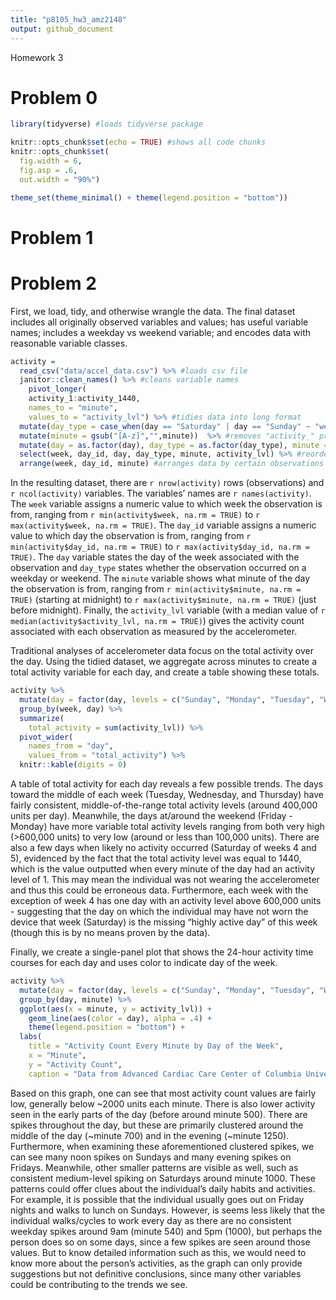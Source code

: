 ```yaml
---
title: "p8105_hw3_amz2148"
output: github_document
---
```


Homework 3

# Problem 0

```r
library(tidyverse) #loads tidyverse package
```

```r
knitr::opts_chunk$set(echo = TRUE) #shows all code chunks
knitr::opts_chunk$set(
  fig.width = 6,
  fig.asp = .6,
  out.width = "90%")

theme_set(theme_minimal() + theme(legend.position = "bottom"))
```

# Problem 1


# Problem 2

First, we load, tidy, and otherwise wrangle the data. The final dataset includes all originally observed variables and values; has useful variable names; includes a weekday vs weekend variable; and encodes data with reasonable variable classes.

```r
activity = 
  read_csv("data/accel_data.csv") %>% #loads csv file
  janitor::clean_names() %>% #cleans variable names
    pivot_longer(
    activity_1:activity_1440,
    names_to = "minute", 
    values_to = "activity_lvl") %>% #tidies data into long format
  mutate(day_type = case_when(day == "Saturday" | day == "Sunday" ~ "weekend", day != "Saturday" | day == "Sunday" ~ "weekday")) %>% #creates day_type variable
  mutate(minute = gsub("[A-z]","",minute))  %>% #removes "activity_" prefix from minute variable
  mutate(day = as.factor(day), day_type = as.factor(day_type), minute = as.numeric(minute)) %>% #converts character variables to factor or dbl
  select(week, day_id, day, day_type, minute, activity_lvl) %>% #reorders columns
  arrange(week, day_id, minute) #arranges data by certain observations
```

In the resulting dataset, there are ``r nrow(activity)`` rows (observations) and ``r ncol(activity)`` variables. The variables' names are ``r names(activity)``. The ``week`` variable assigns a numeric value to which week the observation is from, ranging from ``r min(activity$week, na.rm = TRUE)`` to ``r max(activity$week, na.rm = TRUE)``. The ``day_id`` variable assigns a numeric value to which day the observation is from, ranging from ``r min(activity$day_id, na.rm = TRUE)`` to ``r max(activity$day_id, na.rm = TRUE)``. The ``day`` variable states the day of the week associated with the observation and ``day_type`` states whether the observation occurred on a weekday or weekend. The ``minute`` variable shows what minute of the day the observation is from, ranging from ``r min(activity$minute, na.rm = TRUE)`` (starting at midnight) to ``r max(activity$minute, na.rm = TRUE)`` (just before midnight). Finally, the ``activity_lvl`` variable (with a median value of ``r median(activity$activity_lvl, na.rm = TRUE) ``) gives the activity count associated with each observation as measured by the accelerometer.


Traditional analyses of accelerometer data focus on the total activity over the day. Using the tidied dataset, we aggregate across minutes to create a total activity variable for each day, and create a table showing these totals. 

```r
activity %>% 
  mutate(day = factor(day, levels = c("Sunday", "Monday", "Tuesday", "Wednesday", "Thursday", "Friday", "Saturday"))) %>% 
  group_by(week, day) %>% 
  summarize(
    total_activity = sum(activity_lvl)) %>% 
  pivot_wider(
    names_from = "day", 
    values_from = "total_activity") %>% 
  knitr::kable(digits = 0)
```

A table of total activity for each day reveals a few possible trends. The days toward the middle of each week (Tuesday, Wednesday, and Thursday) have fairly consistent, middle-of-the-range total activity levels (around 400,000 units per day). Meanwhile, the days at/around the weekend (Friday - Monday) have more variable total activity levels ranging from both very high (>600,000 units) to very low (around or less than 100,000 units). There are also a few days when likely no activity occurred (Saturday of weeks 4 and 5), evidenced by the fact that the total activity level was equal to 1440, which is the value outputted when every minute of the day had an activity level of 1. This may mean the individual was not wearing the accelerometer and thus this could be erroneous data. Furthermore, each week with the exception of week 4 has one day with an activity level above 600,000 units - suggesting that the day on which the individual may have not worn the device that week (Saturday) is the missing "highly active day" of this week (though this is by no means proven by the data).


Finally, we create a single-panel plot that shows the 24-hour activity time courses for each day and uses color to indicate day of the week. 

```r
activity %>% 
  mutate(day = factor(day, levels = c("Sunday", "Monday", "Tuesday", "Wednesday", "Thursday", "Friday", "Saturday"))) %>% 
  group_by(day, minute) %>% 
  ggplot(aes(x = minute, y = activity_lvl)) + 
    geom_line(aes(color = day), alpha = .4) +
    theme(legend.position = "bottom") +
  labs(
    title = "Activity Count Every Minute by Day of the Week",
    x = "Minute",
    y = "Activity Count",
    caption = "Data from Advanced Cardiac Care Center of Columbia University Medical Center.")

```

Based on this graph, one can see that most activity count values are fairly low, generally below ~2000 units each minute. There is also lower activity seen in the early parts of the day (before around minute 500). There are spikes throughout the day, but these are primarily clustered around the middle of the day (~minute 700) and in the evening (~minute 1250). Furthermore, when examining these aforementioned clustered spikes, we can see many noon spikes on Sundays and many evening spikes on Fridays. Meanwhile, other smaller patterns are visible as well, such as consistent medium-level spiking on Saturdays around minute 1000. These patterns could offer clues about the individual's daily habits and activities. For example, it is possible that the individual usually goes out on Friday nights and walks to lunch on Sundays. However, is seems less likely that the individual walks/cycles to work every day as there are no consistent weekday spikes around 9am (minute 540) and 5pm (1000), but perhaps the person does so on some days, since a few spikes are seen around those values. But to know detailed information such as this, we would need to know more about the person's activities, as the graph can only provide suggestions but not definitive conclusions, since many other variables could be contributing to the trends we see.




